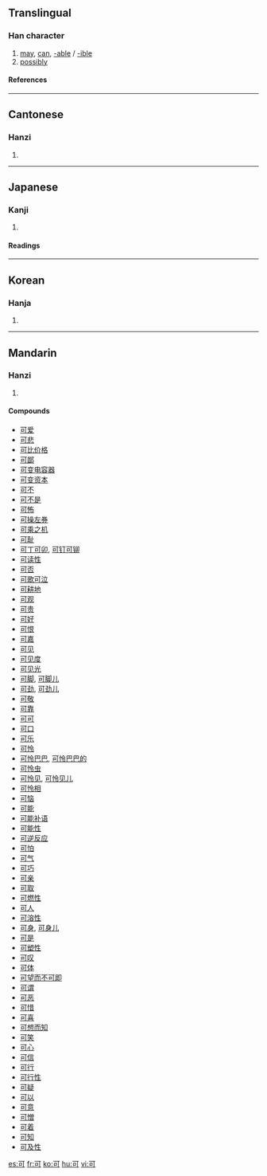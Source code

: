 ==Translingual==
{{stroke order|type=animate}}
===Han character===
{{Han char|rn=30|rad=口|as=02|sn=5|four=1062<sub>0</sub>|canj=一弓口 (MNR)}}
# [[may]], [[can]], [[-able]] / [[-ible]]
# [[possibly]]
====References====
{{Han ref|kx=0172.120|dkj=03245|dj=0383.070|hdz=10567.070|uh=53EF|ud=21487|bh=A569|bd=42345}}
----

==Cantonese==
===Hanzi===
{{yue-hanzi|jyut=|y=[[hak1]], [[ho2]]}}
# {{defn|Cantonese}}
----
==Japanese==
===Kanji===
{{ja-kanji|grade=5|rs=口02}}
# {{defn|Japanese}} 
====Readings====
{{ja-readings|on=[[か]] (ka), [[こく]] (koku)|kun=[[よい]] (yoi), [[べし]] (beshi), [[ばかり]] (bakari)}}
----
==Korean==
===Hanja===
{{ko-hanja|hangeul=[[가]], [[극]]|rv=ga, geuk|mr=ka, kŭk}}
# {{defn|Korean}}
----
==Mandarin==
===Hanzi===
{{cmn-hanzi|pin=[[kě]] ([[ke3]])|wg=[[k'o3|k'o<sup>3</sup>]]}}
# {{defn|Mandarin}}

====Compounds====
*[[可爱]]
*[[可悲]]
*[[可比价格]]
*[[可鄙]]
*[[可变电容器]]
*[[可变资本]]
*[[可不]]
*[[可不是]]
*[[可怖]]
*[[可操左券]]
*[[可乘之机]]
*[[可耻]]
*[[可丁可卯]], [[可钉可铆]]
*[[可读性]]
*[[可否]]
*[[可歌可泣]]
*[[可耕地]]
*[[可观]]
*[[可贵]]
*[[可好]]
*[[可恨]]
*[[可嘉]]
*[[可见]]
*[[可见度]]
*[[可见光]]
*[[可脚]], [[可脚儿]]
*[[可劲]], [[可劲儿]]
*[[可敬]]
*[[可靠]]
*[[可可]]
*[[可口]]
*[[可乐]]
*[[可怜]]
*[[可怜巴巴]], [[可怜巴巴的]]
*[[可怜虫]]
*[[可怜见]], [[可怜见儿]]
*[[可怜相]]
*[[可恼]]
*[[可能]]
*[[可能补语]]
*[[可能性]]
*[[可逆反应]]
*[[可怕]]
*[[可气]]
*[[可巧]]
*[[可亲]]
*[[可取]]
*[[可燃性]]
*[[可人]]
*[[可溶性]]
*[[可身]], [[可身儿]]
*[[可是]]
*[[可塑性]]
*[[可叹]]
*[[可体]]
*[[可望而不可即]]
*[[可谓]]
*[[可恶]]
*[[可惜]]
*[[可喜]]
*[[可想而知]]
*[[可笑]]
*[[可心]]
*[[可信]]
*[[可行]]
*[[可行性]]
*[[可疑]]
*[[可以]]
*[[可意]]
*[[可憎]]
*[[可着]]
*[[可知]]
*[[可及性]]

[[es:可]]
[[fr:可]]
[[ko:可]]
[[hu:可]]
[[vi:可]]